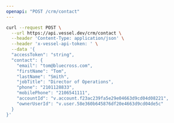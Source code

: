 ```yaml
---
openapi: "POST /crm/contact"
---
```


<RequestExample>

```bash Request
curl --request POST \
  --url https://api.vessel.dev/crm/contact \
  --header 'Content-Type: application/json' \
  --header 'x-vessel-api-token: ' \
  --data '{
  "accessToken": "string",
  "contact": {
    "email": "tom@bluecross.com",
    "firstName": "Tom",
    "lastName": "Smith",
    "jobTitle": "Director of Operations",
    "phone": "2101128833",
    "mobilePhone": "2106541111",
    "accountId": "v.account.f23ac239fa5e29e04663d9cd04d08221",
    "ownerUserId": "v.user.58e360b645876df20e4663d9cd04de5c"
  }
}'
```

</RequestExample>
